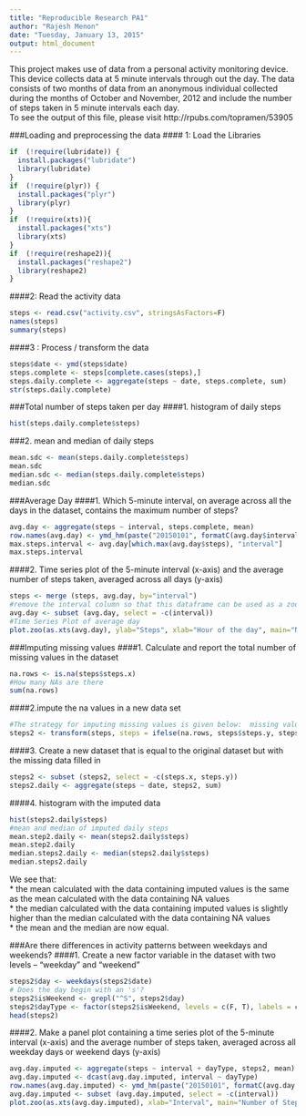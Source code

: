 ```yaml
---
title: "Reproducible Research PA1"
author: "Rajesh Menon"
date: "Tuesday, January 13, 2015"
output: html_document
---
```

This project makes use of data from a personal activity monitoring device. This device collects data at 5 minute intervals through out the day. The data consists of two months of data from an anonymous individual collected during the months of October and November, 2012 and include the number of steps taken in 5 minute intervals each day.  
To see the output of this file, please visit http://rpubs.com/topramen/53905   


###Loading and preprocessing the data
#### 1: Load the Libraries

```r
if  (!require(lubridate)) {
  install.packages("lubridate")
  library(lubridate)
}
if  (!require(plyr)) {
  install.packages("plyr")
  library(plyr)
}
if  (!require(xts)){
  install.packages("xts")
  library(xts)
}
if  (!require(reshape2)){
  install.packages("reshape2")
  library(reshape2)
}
```
####2: Read the activity data
```r
steps <- read.csv("activity.csv", stringsAsFactors=F)
names(steps)
summary(steps)
```
####3 : Process / transform the data
```r
steps$date <- ymd(steps$date)
steps.complete <- steps[complete.cases(steps),]
steps.daily.complete <- aggregate(steps ~ date, steps.complete, sum)
str(steps.daily.complete)
```

###Total number of steps taken per day
####1. histogram of daily steps
```r
hist(steps.daily.complete$steps)
```

###2. mean and median of daily steps
```r
mean.sdc <- mean(steps.daily.complete$steps)
mean.sdc
median.sdc <- median(steps.daily.complete$steps)
median.sdc
```

###Average Day
####1. Which 5-minute interval, on average across all the days in the dataset, contains the maximum number of steps?
```r
avg.day <- aggregate(steps ~ interval, steps.complete, mean)
row.names(avg.day) <- ymd_hm(paste("20150101", formatC(avg.day$interval, width = 4, format = "d", flag = "0")))
max.steps.interval <- avg.day[which.max(avg.day$steps), "interval"]
max.steps.interval
```
####2. Time series plot of the 5-minute interval (x-axis) and the average number of steps taken, averaged across all days (y-axis)
```r
steps <- merge (steps, avg.day, by="interval")
#remove the interval column so that this dataframe can be used as a zoo object
avg.day <- subset (avg.day, select = -c(interval))
#Time Series Plot of average day
plot.zoo(as.xts(avg.day), ylab="Steps", xlab="Hour of the day", main="Number of Steps")
```

###Imputing missing values
####1. Calculate and report the total number of missing values in the dataset
```r
na.rows <- is.na(steps$steps.x) 
#How many NAs are there 
sum(na.rows)
```

####2.impute the na values in a new data set
```r
#The strategy for imputing missing values is given below:  missing values are replaced from the corresponding interval in an average day . ie, if there is a missing value in interval 10, we get the #steps from interval 10 from the dataframe avg.day
steps2 <- transform(steps, steps = ifelse(na.rows, steps$steps.y, steps$steps.x))
```

####3. Create a new dataset that is equal to the original dataset but with the missing data filled in
```r
steps2 <- subset (steps2, select = -c(steps.x, steps.y))
steps2.daily <- aggregate(steps ~ date, steps2, sum)
```
####4. histogram with the imputed data
```r
hist(steps2.daily$steps)
#mean and median of imputed daily steps
mean.step2.daily <- mean(steps2.daily$steps)
mean.step2.daily
median.steps2.daily <- median(steps2.daily$steps)
median.steps2.daily
```
We see that:  
* the mean calculated with the data containing imputed values is the same as the mean calculated with the data containing NA values  
* the median calculated with the data containing imputed values is slightly higher than the median calculated with the data containing NA values  
* the mean and the median are now equal.

###Are there differences in activity patterns between weekdays and weekends?
####1. Create a new factor variable in the dataset with two levels -- "weekday" and "weekend"
```r
steps2$day <- weekdays(steps2$date)
# Does the day begin with an 's'?
steps2$isWeekend <- grepl("^S", steps2$day)
steps2$dayType <- factor(steps2$isWeekend, levels = c(F, T), labels = c("Weekday", "Weekend"))
head(steps2)
```
####2. Make a panel plot containing a time series plot of the 5-minute interval (x-axis) and the average number of steps taken, averaged across all weekday days or weekend days (y-axis)
```r
avg.day.imputed <- aggregate(steps ~ interval + dayType, steps2, mean)
avg.day.imputed <- dcast(avg.day.imputed, interval ~ dayType)
row.names(avg.day.imputed) <- ymd_hm(paste("20150101", formatC(avg.day.imputed$interval, width = 4, format = "d", flag = "0")))
avg.day.imputed <- subset (avg.day.imputed, select = -c(interval))
plot.zoo(as.xts(avg.day.imputed), xlab="Interval", main="Number of Steps")
```